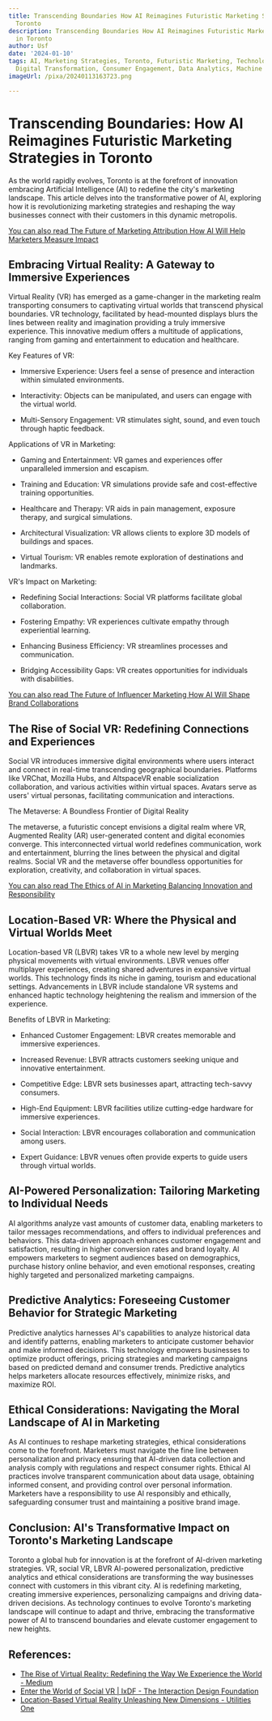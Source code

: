 ```yaml
---
title: Transcending Boundaries How AI Reimagines Futuristic Marketing Strategies in
  Toronto
description: Transcending Boundaries How AI Reimagines Futuristic Marketing Strategies
  in Toronto
author: Usf
date: '2024-01-10'
tags: AI, Marketing Strategies, Toronto, Futuristic Marketing, Technological Advancements,
  Digital Transformation, Consumer Engagement, Data Analytics, Machine Learning, Automation
imageUrl: /pixa/20240113163723.png

---
```

#  Transcending Boundaries: How AI Reimagines  Futuristic Marketing Strategies in Toronto

As the world rapidly evolves, Toronto is at the forefront  of innovation embracing  Artificial Intelligence (AI) to redefine the  city's marketing landscape. This article delves into the transformative power of AI, exploring how it is revolutionizing marketing strategies and reshaping the way businesses connect with their customers in this dynamic  metropolis.

[You can also  read The Future  of Marketing Attribution How AI Will  Help  Marketers Measure Impact](The%20Future%20of%20Marketing%20Attribution%20How%20AI%20Will%20Help%20Marketers%20Measure%20Impact)


## Embracing Virtual Reality:  A Gateway to Immersive Experiences

Virtual Reality (VR) has emerged as a game-changer in the marketing realm transporting consumers to  captivating virtual worlds that transcend physical  boundaries.  VR technology, facilitated by head-mounted displays blurs the lines between reality  and imagination providing a truly  immersive experience. This innovative medium offers a multitude of applications, ranging from gaming and entertainment to education and healthcare.

Key Features of VR:

-  Immersive Experience: Users feel a sense of presence and interaction within simulated environments.

- Interactivity: Objects can be manipulated, and users can  engage with the virtual world.

- Multi-Sensory Engagement: VR stimulates sight, sound, and even touch through haptic feedback.

Applications of VR in Marketing:

- Gaming and Entertainment: VR  games and experiences offer unparalleled immersion and escapism.

- Training and Education: VR simulations provide safe  and cost-effective training opportunities.

- Healthcare  and  Therapy: VR  aids in pain management, exposure therapy, and surgical simulations.

- Architectural Visualization: VR allows clients to explore  3D models of buildings and spaces.

- Virtual Tourism: VR enables remote exploration of destinations and  landmarks.

VR's Impact on Marketing:

- Redefining Social Interactions: Social VR platforms facilitate global collaboration.

- Fostering Empathy: VR experiences cultivate empathy through experiential learning.

- Enhancing Business Efficiency: VR streamlines processes and communication.

- Bridging Accessibility Gaps: VR creates opportunities for individuals with disabilities.

[You can also read The Future of Influencer Marketing How AI Will  Shape Brand Collaborations](The%20Future%20of%20Influencer%20Marketing%20How%20AI%20Will%20Shape%20Brand%20Collaborations)


## The Rise of Social VR: Redefining Connections and Experiences

Social  VR introduces immersive digital environments where users interact  and connect in  real-time transcending geographical boundaries. Platforms like VRChat, Mozilla  Hubs, and AltspaceVR enable socialization collaboration, and  various activities within virtual spaces. Avatars serve as users' virtual personas, facilitating communication and interactions.

The Metaverse: A Boundless Frontier of Digital Reality

The  metaverse, a futuristic concept  envisions a digital realm where VR, Augmented Reality (AR) user-generated content and digital economies converge. This  interconnected virtual world redefines communication, work and entertainment,  blurring  the lines between the physical and  digital realms. Social VR and the metaverse offer boundless opportunities for exploration, creativity, and collaboration in  virtual spaces.

[You can also read The Ethics of  AI in Marketing Balancing Innovation and Responsibility](The%20Ethics%20of%20AI%20in%20Marketing%20Balancing%20Innovation%20and%20Responsibility)


##  Location-Based  VR: Where the  Physical and Virtual Worlds Meet

Location-based VR (LBVR) takes VR  to a whole new  level by merging physical movements  with virtual  environments. LBVR  venues offer multiplayer experiences, creating shared adventures in expansive  virtual worlds. This technology finds  its niche in gaming, tourism and educational settings.  Advancements in LBVR include standalone VR systems and  enhanced haptic technology heightening the realism and immersion of the experience.

Benefits of LBVR in Marketing:

-  Enhanced Customer Engagement: LBVR  creates memorable and immersive experiences.

- Increased Revenue: LBVR attracts customers seeking unique and innovative entertainment.

-  Competitive Edge: LBVR sets businesses apart, attracting tech-savvy consumers.

- High-End Equipment: LBVR facilities utilize cutting-edge hardware for  immersive experiences.

-  Social  Interaction: LBVR encourages collaboration and communication among users.

- Expert Guidance: LBVR venues often provide experts to guide users through virtual worlds.

## AI-Powered Personalization: Tailoring Marketing to Individual Needs

AI algorithms analyze vast amounts  of customer data, enabling marketers to tailor messages recommendations, and  offers to individual preferences and behaviors. This data-driven approach enhances customer engagement and satisfaction, resulting in higher conversion rates and brand loyalty. AI empowers marketers to segment audiences based on  demographics,  purchase history online  behavior, and even emotional responses, creating  highly targeted  and personalized marketing campaigns.

## Predictive Analytics: Foreseeing Customer Behavior for Strategic Marketing

Predictive analytics harnesses AI's capabilities to analyze  historical data and identify patterns, enabling marketers to anticipate customer  behavior and make informed decisions. This technology empowers businesses to optimize  product offerings, pricing strategies and marketing  campaigns  based on predicted demand and consumer trends. Predictive analytics helps marketers allocate  resources effectively, minimize  risks, and  maximize ROI.

## Ethical Considerations: Navigating the Moral Landscape of AI in Marketing

As AI continues to reshape marketing strategies, ethical considerations  come to the forefront. Marketers must navigate the fine line between personalization and privacy ensuring that AI-driven data collection and analysis comply with regulations  and respect consumer rights. Ethical AI practices involve transparent communication about data usage, obtaining informed consent, and providing control over personal information.  Marketers have a responsibility to use AI responsibly and ethically, safeguarding consumer trust and  maintaining a positive brand image.

## Conclusion: AI's Transformative Impact on Toronto's Marketing Landscape

Toronto  a global hub for innovation  is at the forefront of AI-driven marketing strategies. VR, social VR, LBVR AI-powered personalization, predictive analytics and ethical considerations are transforming the way businesses connect with customers in this vibrant city. AI is redefining marketing, creating immersive experiences,  personalizing  campaigns and driving data-driven decisions. As technology continues to  evolve Toronto's marketing  landscape will continue to adapt and thrive, embracing  the transformative power of AI to  transcend boundaries and elevate customer engagement to new heights.

## References:
- [The Rise of Virtual Reality: Redefining the Way We Experience the World - Medium](https://medium.com/@EadwulfS/introduction-45a7b68d6e40)
- [Enter the World of Social VR | IxDF - The Interaction Design Foundation](https://www.interaction-design.org/literature/article/enter-the-world-of-social-vr)
- [Location-Based Virtual Reality Unleashing New Dimensions - Utilities One](https://utilitiesone.com/location-based-virtual-reality-unleashing-new-dimensions)
